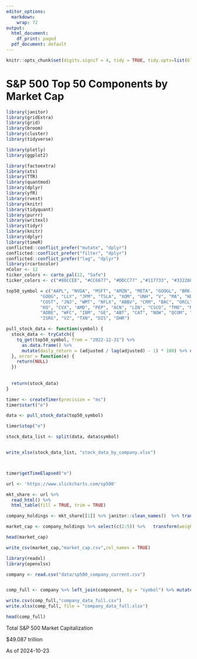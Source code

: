 ```yaml
---
editor_options:
  markdown:
    wrap: 72
output:
  html_document:
    df_print: paged
  pdf_document: default
---
```


```r
knitr::opts_chunk$set(digits.signif = 4, tidy = TRUE, tidy.opts=list(blank = FALSE, warning = FALSE), message = TRUE, echo = TRUE, width='80%', widt.cutoff = '80')
```

# S&P 500 Top 50 Components by Market Cap

```r
library(janitor)
library(gridExtra)
library(grid)
library(broom)
library(cluster)
library(tidyverse)

library(plotly)
library(ggplot2)

library(factoextra)
library(xts)
library(TTR)
library(quantmod)
library(dplyr)
library(yfR)
library(rvest)
library(knitr)
library(tidyquant)
library(purrr)
library(writexl)
library(tidyr)
library(knitr)
library(dplyr)
library(timeR)
conflicted::conflict_prefer("mutate", "dplyr")
conflicted::conflict_prefer("filter", "dplyr")
conflicted::conflict_prefer("lag", "dplyr")
library(rcartocolor)
nColor <- 12
ticker_colors <- carto_pal(12, "Safe")
ticker_colors <- c("#88CCEE", "#CC6677", "#DDCC77" ,"#117733", "#332288" ,"#AA4499","#999933" ,"#44AA99", "#882255", "#6699CC", "#888888")

```

```r
top50_symbol = c("AAPL", "NVDA", "MSFT", "AMZN", "META", "GOOGL", "BRK-B","AVGO", 
             "GOOG", "LLY", "JPM", "TSLA", "XOM", "UNH", "V", "MA", "HD", "PG", 
             "COST", "JNJ", "WMT", "NFLX", "ABBV", "CRM", "BAC", "ORCL", "MRK", 
             "KO", "CVX", "AMD", "PEP", "ACN", "LIN", "CSCO", "TMO", "MCD", 
             "ADBE", "WFC", "IBM", "GE", "ABT", "CAT", "NOW", "QCOM", "PM", 
             "ISRG", "VZ", "TXN", "DIS", "DHR")
```

```r
pull_stock_data <- function(symbol) {
  stock_data <- tryCatch({
    tq_get(top50_symbol, from = "2022-12-31") %>%
      as.data.frame() %>% 
      mutate(daily_return = (adjusted / lag(adjusted) - 1) * 100) %>% na.omit()
  }, error = function(e) {
    return(NULL)
  })
  
  
  return(stock_data)
}
```

```r
timer <- createTimer(precision = "ms") 
timer$start("e")

data <- pull_stock_data(top50_symbol)

timer$stop("e")

stock_data_list <- split(data, data$symbol)


write_xlsx(stock_data_list, "stock_data_by_company.xlsx")



timer$getTimeElapsed("e")

```


```r
url <- 'https://www.slickcharts.com/sp500'

mkt_share <- url %>%
  read_html() %>% 
  html_table(fill = TRUE, trim = TRUE)

company_holdings <- mkt_share[[1]] %>% janitor::clean_names()  %>% transform(symbol = str_replace_all(symbol, "[.]", "-")) %>%na.omit()

market_cap <- company_holdings %>% select(c(2:5)) %>%   transform(weight = readr::parse_number(weight)) %>% rename("mkt_holding_weight" = "weight", "mkt_holding_price"="price", "security" = "company")

head(market_cap)

write_csv(market_cap,"market_cap.csv",col_names = TRUE)
```


```r
library(readxl)
library(openxlsx)

company <- read.csv("data/sp500_company_current.csv")


comp_full <- company %>% left_join(component, by = "symbol") %>% mutate(price = as.numeric(price), date_added = as.Date(date_added)) %>% select(-c("cik","company")) %>% rename("sector"="gics_sector", "sub_industry" = "gics_sub_industry")

write.csv(comp_full,"company_data_full.csv")
write.xlsx(comp_full, file = "company_data_full.xlsx")

head(comp_full)
```

Total S&P 500 Market Capitalization

\$49.087 trillion

As of 2024-10-23
